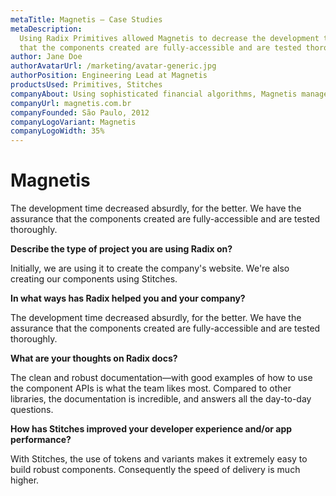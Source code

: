 ```yaml
---
metaTitle: Magnetis – Case Studies
metaDescription:
  Using Radix Primitives allowed Magnetis to decrease the development time absurdly, with the assurance
  that the components created are fully-accessible and are tested thoroughly.
author: Jane Doe
authorAvatarUrl: /marketing/avatar-generic.jpg
authorPosition: Engineering Lead at Magnetis
productsUsed: Primitives, Stitches
companyAbout: Using sophisticated financial algorithms, Magnetis manages diversified, low-cost portfolios optimized for individual investors.
companyUrl: magnetis.com.br
companyFounded: São Paulo, 2012
companyLogoVariant: Magnetis
companyLogoWidth: 35%
---
```


# Magnetis

<HeroQuote>
  The development time decreased absurdly, for the better. We have the
  assurance that the components created are fully-accessible and are tested
  thoroughly.
</HeroQuote>

**Describe the type of project you are using Radix on?**

Initially, we are using it to create the company's website. We're also creating our components using Stitches.

**In what ways has Radix helped you and your company?**

The development time decreased absurdly, for the better. We have the assurance that the components created are fully-accessible and are tested thoroughly.

**What are your thoughts on Radix docs?**

The clean and robust documentation—with good examples of how to use the component APIs is what the team likes most. Compared to other libraries, the documentation is incredible, and answers all the day-to-day questions.

**How has Stitches improved your developer experience and/or app performance?**

With Stitches, the use of tokens and variants makes it extremely easy to build robust components. Consequently the speed of delivery is much higher.
